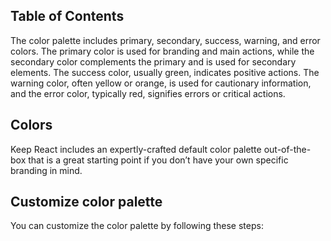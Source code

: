 
## Table of Contents

The color palette includes primary, secondary, success, warning, and error colors. The primary color is used for branding and main actions, while the secondary color complements the primary and is used for secondary elements. The success color, usually green, indicates positive actions. The warning color, often yellow or orange, is used for cautionary information, and the error color, typically red, signifies errors or critical actions.

## Colors

Keep React includes an expertly-crafted default color palette out-of-the-box that is a great starting point if you don’t have your own specific branding in mind.

<ColorsTable />

## Customize color palette

You can customize the color palette by following these steps:

<CustomizeSteps />
